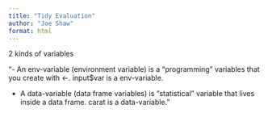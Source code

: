 ```yaml
---
title: "Tidy Evaluation"
author: "Joe Shaw"
format: html
---
```


2 kinds of variables

"- An env-variable (environment variable) is a “programming” variables that you create with <-. input$var is a env-variable.

- A data-variable (data frame variables) is “statistical” variable that lives inside a data frame. carat is a data-variable."



